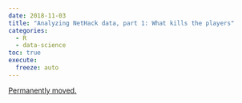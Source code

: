 ```yaml
---
date: 2018-11-03
title: "Analyzing NetHack data, part 1: What kills the players"
categories:
  - R
  - data-science
toc: true
execute:
  freeze: auto
---
```


[Permanently moved.](../../posts/2018-11-03-nethack_analysis.qmd)
